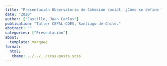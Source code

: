 ```yaml
---
title: "Presentación Observatorio de Cohesión social: ¿Cómo se define la cohesión y cómo se puede medir?"
date: "2020"
author: ["Castillo, Juan Carlos"]
publication: "Taller CEPAL-COES, Santiago de Chile."
abstract: ""
categories: ["Presentación"]
about:
  template: marquee
format: 
  html: 
   theme: ../../../scss-posts.scss
---
```

